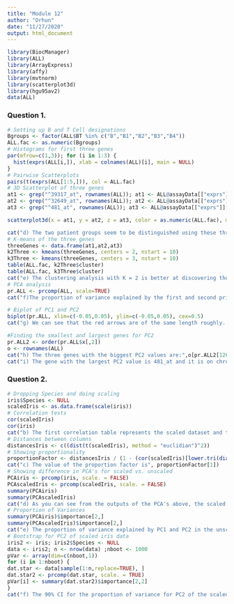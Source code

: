 ---
title: "Module 12"
author: "Orhun"
date: "11/27/2020"
output: html_document
---

```{r Setup, include = FALSE}
library(BiocManager)
library(ALL)
library(ArrayExpress)
library(affy)
library(mvtnorm)
library(scatterplot3d)
library(hgu95av2)
data(ALL)
```

### Question 1.
```{r Question 1, echo = FALSE, comment = NULL, warning = FALSE}
# Setting up B and T Cell designations
Bgroups <- factor(ALL$BT %in% c("B","B1","B2","B3","B4"))
ALL.fac <- as.numeric(Bgroups)
# Histograms for first three genes
par(mfrow=c(1,3)); for (i in 1:3) {
  hist(exprs(ALL[i,]), xlab = colnames(ALL)[i], main = NULL)
}
# Pairwise Scatterplots
pairs(t(exprs(ALL[1:5,])), col = ALL.fac)
# 3D Scatterplot of three genes
at1 <- grep("^39317_at", rownames(ALL)); at1 <- ALL@assayData[["exprs"]][at1,]
at2 <- grep("^32649_at", rownames(ALL)); at2 <- ALL@assayData[["exprs"]][at2,]
at3 <- grep("^481_at", rownames(ALL)); at3 <- ALL@assayData[["exprs"]][at3,]
```

```{r Question 1b, echo = FALSE, comment = NULL, warning = FALSE}
scatterplot3d(x = at1, y = at2, z = at3, color = as.numeric(ALL.fac), main="3D Scatter Plot", xlab = "39317_at", ylab = "32649_at", zlab = "481_at")
```

```{r Question 1c, echo = FALSE, comment = NULL, warning = FALSE}
cat("d) The two patient groups seem to be distinguished using these three genes. As you can see from the plot, the black points have their own area.")
# K-means of the three genes
threeGenes <- data.frame(at1,at2,at3)
k2Three <- kmeans(threeGenes, centers = 2, nstart = 10)
k3Three <- kmeans(threeGenes, centers = 3, nstart = 10)
table(ALL.fac, k2Three$cluster)
table(ALL.fac, k3Three$cluster)
cat("e) The clustering analysis with K = 2 is better at discovering the two groups but it still has problems grouping them as evidenced from the table.")
# PCA analysis
pr.ALL <- prcomp(ALL, scale=TRUE) 
cat("f)The proportion of variance explained by the first and second principal component is",summary(pr.ALL)$importance[2,1],"and",summary(pr.ALL)$importance[2,2],"respectively.")
```

```{r Question 1d, echo = FALSE, comment = NULL, warning = FALSE}
# Biplot of PC1 and PC2
biplot(pr.ALL, xlim=c(-0.05,0.05), ylim=c(-0.05,0.05), cex=0.5)
cat("g) We can see that the red arrows are of the same length roughly. This tells us that the first principal component is essentially the average of the patients.")
```

```{r Question 1e, echo = FALSE, comment = NULL, warning = FALSE}
#Finding the smallest and largest genes for PC2
pr.ALL2 <- order(pr.ALL$x[,2])
o <- rownames(ALL)
cat("h) The three genes with the biggest PC2 values are:",o[pr.ALL2[12623:12625]],"\nThe three genes with the smallest PC2 values are:",o[pr.ALL2[1:3]])
cat("i) The gene with the largest PC2 value is 481_at and it is on chromosome",as.list(hgu95av2CHR)[["481_at"]],"\nThe gene with the smallest PC2 value is 39317_at and it is on chromosome",as.list(hgu95av2CHR)[["39317_at"]])
```

### Question 2.
```{r Question 2, echo = FALSE, comment = NULL, warning = FALSE}
# Dropping Species and doing scaling
iris$Species <- NULL
scaledIris <- as.data.frame(scale(iris))
# Correlation tests
cor(scaledIris) 
cor(iris)
cat("b) The first correlation table represents the scaled dataset and the second is the unscaled one. They are both identical.")
# Distances between columns
distancesIris <- c((dist(t(scaledIris), method = "euclidian")^2))
# Showing proportionality
proportionFactor <- distancesIris / (1 - (cor(scaledIris)[lower.tri(diag(4))]))
cat("c) The value of the proportion factor is", proportionFactor[1])
# Showing difference in PCA's for scaled vs. unscaled
PCAiris <- prcomp(iris, scale. = FALSE)
PCAscaledIris <- prcomp(scaledIris, scale. = FALSE)
summary(PCAiris)
summary(PCAscaledIris)
cat("d) As you can see from the outputs of the PCA's above, the scaled PCA and the unscaled PCA are not the same.")
# Proportion of Variances
summary(PCAiris)$importance[2,]
summary(PCAscaledIris)$importance[2,]
cat("e) The proportion of variance explained by PC1 and PC2 in the unscaled PCA is 0.9246 and 0.05307 respectively.\nThe proportion of variance explained by PC1 and PC2 in the scaled PCA is 0.7296 and 0.2285 respectively.")
# Bootstrap for PC2 of scaled iris data
iris2 <- iris; iris2$Species <- NULL
data <- iris2; n <- nrow(data) ;nboot <- 1000
pVar <- array(dim=c(nboot,1))
for (i in 1:nboot) {
dat.star <- data[sample(1:n,replace=TRUE), ]     
dat.star2 <- prcomp(dat.star, scale. = TRUE)
pVar[i] <- summary(dat.star2)$importance[2,2]
}
cat("f) The 90% CI for the proportion of variance for PC2 of the scaled PCA is:", as.numeric(quantile(pVar, c(0.05,0.95))))
```
